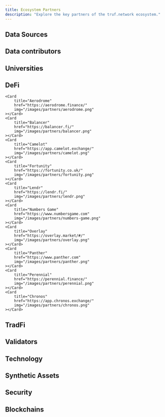 ```yaml
---
title: Ecosystem Partners
description: "Explore the key partners of the truf.network ecosystem."
---
```


## Data Sources

<CardGroup cols={4}>
	<Card
		title="AAA"
		href="https://www.aaa.com"
		img="/images/partners/aaa.png"
	></Card>
	<Card
		title="Apartment List"
		href="https://www.apartmentlist.com"
		img="/images/partners/apartment-list.png"
	></Card>
	<Card
		title="AutoTrader"
		href="https://www.autotrader.co.uk"
		img="/images/partners/autotrader.png"
	></Card>
	<Card
		title="CarGurus"
		href="https://www.cargurus.com"
		img="/images/partners/cargurus.png"
	></Card>
	<Card
		title="Challenger, Gray & Christmas, Inc."
		href="https://www.challengergray.com/"
		img="/images/partners/challenger-gray.png"
	></Card>
	<Card
		title="CoreLogic"
		href="https://www.corelogic.com"
		img="/images/partners/corelogic.png"
	></Card>
	<Card
		title="Cox Automotive"
		href="https://www.coxautoinc.com/"
		img="/images/partners/cox.png"
	></Card>
	<Card
		title="Data Processing Solutions"
		href="https://www.dpscorporate.com/"
		img="/images/partners/dps.png"
	></Card>
	<Card
		title="EIA"
		href="https://www.eia.gov"
		img="/images/partners/eia.png"
	></Card>
	<Card
		title="GasBuddy"
		href="https://www.gasbuddy.com"
		img="/images/partners/gasbuddy.png"
	></Card>
	<Card
		title="GfK"
		href="https://geodata.gfk.com/"
		img="/images/partners/gfk.png"
	></Card>
	<Card
		title="Hilton"
		href="https://www.hilton.com"
		img="/images/partners/hilton.png"
	></Card>
	<Card
		title="Homelet"
		href="https://www.homelet.co.uk"
		img="/images/partners/homelet.png"
	></Card>
	<Card
		title="Daily Job Cuts"
		href="https://www.dailyjobcuts.com"
		img="/images/partners/daily-jobs-cut.png"
	></Card>
	<Card
		title="Freddie Mac"
		href="https://www.freddiemac.com"
		img="/images/partners/freddie-mac.png"
	></Card>
	<Card
		title="Transportation Security"
		href="https://www.tsa.gov"
		img="/images/partners/tsa.png"
	></Card>
	<Card
		title="Hyatt"
		href="https://www.hyatt.com"
		img="/images/partners/hyatt.png"
	></Card>
	<Card
		title="IMS"
		href="https://www.imshealth.com"
		img="/images/partners/ims.png"
	></Card>
	<Card
		title="Insurify"
		href="https://www.insurify.com"
		img="/images/partners/insurify.png"
	></Card>
	<Card
		title="Investing.com"
		href="https://www.investing.com"
		img="/images/partners/investing.png"
	></Card>
	<Card
		title="Kantar"
		href="https://www.kantar.com"
		img="/images/partners/kantar.png"
	></Card>
	<Card
		title="Manheim"
		href="https://www.manheim.com"
		img="/images/partners/manheim.png"
	></Card>
	<Card
		title="McDonalds"
		href="https://www.mcdonalds.com"
		img="/images/partners/mcdonalds.png"
	></Card>
	<Card
		title="NFTGo"
		href="https://nftgo.io/"
		img="/images/partners/nftgo.png"
	></Card>
	<Card
		title="Nielsen"
		href="https://nielseniq.com/global/en/"
		img="/images/partners/nielsen.png"
	></Card>
	<Card
		title="Numbeo"
		href="https://www.numbeo.com"
		img="/images/partners/numbeo.png"
	></Card>
	<Card
		title="Ofgem"
		href="https://www.ofgem.gov.uk"
		img="/images/partners/ofgem.png"
	></Card>
	<Card
		title="OPIS"
		href="https://www.opisnet.com"
		img="/images/partners/opis.png"
	></Card>
	<Card
		title="Penn State"
		href="https://www.psu.edu"
		img="/images/partners/penn-state.png"
	></Card>
	<Card
		title="Property Data"
		href="https://www.propertydata.co.uk"
		img="/images/partners/property-data.png"
	></Card>
	<Card
		title="RAC Foundation"
		href="https://www.racfoundation.org"
		img="/images/partners/rac-foundation.png"
	></Card>
	<Card
		title="Redfin"
		href="https://www.redfin.com"
		img="/images/partners/redfin.png"
	></Card>
	<Card
		title="Rightmove"
		href="https://www.rightmove.co.uk"
		img="/images/partners/rightmove.png"
	></Card>
	<Card
		title="Statista"
		href="https://www.statista.com"
		img="/images/partners/statista.png"
	></Card>
	<Card
		title="The Economist"
		href="https://www.economist.com"
		img="/images/partners/the-economist.png"
	></Card>
	<Card
		title="Trivago"
		href="https://www.trivago.com"
		img="/images/partners/trivago.png"
	></Card>
	<Card
		title="Trulia"
		href="https://www.trulia.com"
		img="/images/partners/trulia.png"
	></Card>
	<Card
		title="Yahoo"
		href="https://www.yahoo.com"
		img="/images/partners/yahoo.png"
	></Card>
	<Card
		title="Zillow"
		href="https://www.zillow.com"
		img="/images/partners/zillow.png"
	></Card>
	<Card
		title="Zoopla"
		href="https://www.zoopla.co.uk"
		img="/images/partners/zoopla.png"
	></Card>
</CardGroup>

## Data contributors

<CardGroup cols={4}>
	<Card
		title="Allora"
		href="https://www.allora.network/"
		img="/images/partners/allora.png"
	></Card>
	<Card
		title="Chirp"
		href="https://chirptoken.io/"
		img="/images/partners/chirp.png"
	></Card>
	<Card
		title="GT Protocol"
		href="https://www.gt-protocol.io/"
		img="/images/partners/gt-protocol.png"
	></Card>
	<Card
		title="Koii"
		href="https://www.koii.network/"
		img="/images/partners/koii.png"
	></Card>
	<Card
		title="Big Data Protocol"
		href="https://bigdataprotocol.com/"
		img="/images/partners/big-data-protocol.png"
	></Card>
	<Card
		title="BitsCrunch"
		href="https://www.bitscrunch.com"
		img="/images/partners/bitscrunch.png"
	></Card>
	<Card
		title="Parcl"
		href="https://www.parcl.co/"
		img="/images/partners/parcl.png"
	></Card>
</CardGroup>

## Universities

<CardGroup cols={4}>
	<Card
		title="Penn State University"
		href="https://www.psu.edu"
		img="/images/partners/penn-state.png"
	></Card>
	<Card
		title="Stockholm University"
		href="https://www.su.se"
		img="/images/partners/stockholm-university.png"
	></Card>
</CardGroup>

## DeFi

<CardGroup cols={4}>
	<Card
		title="Index Fun"
		href="https://www.index.fun"
		img="/images/partners/index-fun.png"
	></Card>

    <Card
    	title="Aerodrome"
    	href="https://aerodrome.finance/"
    	img="/images/partners/aerodrome.png"
    ></Card>
    <Card
    	title="Balancer"
    	href="https://balancer.fi/"
    	img="/images/partners/balancer.png"
    ></Card>
    <Card
    	title="Camelot"
    	href="https://app.camelot.exchange/"
    	img="/images/partners/camelot.png"
    ></Card>
    <Card
    	title="Fortunity"
    	href="https://fortunity.co.uk/"
    	img="/images/partners/fortunity.png"
    ></Card>
    <Card
    	title="Lendr"
    	href="https://lendr.fi/"
    	img="/images/partners/lendr.png"
    ></Card>
    <Card
    	title="Numbers Game"
    	href="https://www.numbersgame.com"
    	img="/images/partners/numbers-game.png"
    ></Card>
    <Card
    	title="Overlay"
    	href="https://overlay.market/#/"
    	img="/images/partners/overlay.png"
    ></Card>
    <Card
    	title="Panther"
    	href="https://www.panther.com"
    	img="/images/partners/panther.png"
    ></Card>
    <Card
    	title="Perennial"
    	href="https://perennial.finance/"
    	img="/images/partners/perennial.png"
    ></Card>
    <Card
    	title="Chronos"
    	href="https://app.chronos.exchange/"
    	img="/images/partners/chronos.png"
    ></Card>

</CardGroup>

## TradFi

<CardGroup cols={4}>
	<Card
		title="Fineco"
		href="https://finecoassetmanagement.com/"
		img="/images/partners/fineco.png"
	></Card>
	<Card
		title="Naya"
		href="https://www.nayacapital.com/"
		img="/images/partners/naya.png"
	></Card>
</CardGroup>

## Validators

<CardGroup cols={4}>
	<Card
		title="AllNodes"
		href="https://www.allnodes.com"
		img="/images/partners/allnodes.png"
	></Card>
	<Card
		title="Everstake"
		href="https://everstake.one"
		img="/images/partners/everstake.png"
	></Card>
	<Card
		title="Holdex"
		href="https://www.holdex.io"
		img="/images/partners/holdex.png"
	></Card>
	<Card
		title="Kwil"
		href="https://kwil.com"
		img="/images/partners/kwil.png"
	></Card>
	<Card
		title="Link River"
		href="https://linkriver.io"
		img="/images/partners/linkriver.png"
	></Card>
	<Card
		title="Matrixed Link"
		href="https://matrixed.link"
		img="/images/partners/matrixed-link.png"
	></Card>
	<Card
		title="Northwest Nodes"
		href="https://northwestnodes.com"
		img="/images/partners/northwest-nodes.png"
	></Card>
	<Card
		title="Pier Two"
		href="https://piertwo.com"
		img="/images/partners/pier-two.png"
	></Card>
	<Card
		title="Stakin"
		href="https://stakin.com"
		img="/images/partners/stakin.png"
	></Card>
	<Card
		title="Trusted Node"
		href="https://trustednode.io"
		img="/images/partners/trusted-node.png"
	></Card>
	<Card
		title="LinkPool"
		href="https://linkpool.io"
		img="/images/partners/linkpool.png"
	></Card>
	<Card
		title="Validation Cloud"
		href="https://validationcloud.io"
		img="/images/partners/validation-cloud.png"
	></Card>
</CardGroup>

## Technology

<CardGroup cols={4}>
	<Card
		title="Chainlink"
		href="https://chain.link"
		img="/images/partners/chainlink.png"
	></Card>
	<Card
		title="ClickHouse"
		href="https://clickhouse.com"
		img="/images/partners/clickhouse.png"
	></Card>
	<Card
		title="CometBFT"
		href="https://cometbft.com"
		img="/images/partners/cometbft.png"
	></Card>
	<Card
		title="Kong"
		href="https://konghq.com"
		img="/images/partners/kong.png"
	></Card>
	<Card
		title="Kwil"
		href="https://kwil.com"
		img="/images/partners/kwil.png"
	></Card>
	<Card
		title="Theoriq"
		href="https://theoriq.ai"
		img="/images/partners/theoriq.png"
	></Card>
</CardGroup>

## Synthetic Assets

<CardGroup cols={4}>
	<Card
		title="Ampleforth"
		href="https://www.ampleforth.org/"
		img="/images/partners/ampleforth.png"
	></Card>
	<Card
		title="Frax Finance"
		href="https://frax.finance"
		img="/images/partners/frax.png"
	></Card>
	<Card
		title="Nuon"
		href="https://www.nuon.fi"
		img="/images/partners/nuon.png"
	></Card>
</CardGroup>

## Security

<CardGroup cols={4}>
	<Card
		title="CoinFabrik"
		href="https://www.coinfabrik.com"
		img="/images/partners/coinfabrik.png"
	></Card>
	<Card
		title="Hacken"
		href="https://hacken.io"
		img="/images/partners/hacken.png"
	></Card>
	<Card
		title="Nethermind"
		href="https://nethermind.io"
		img="/images/partners/nethermind.png"
	></Card>
	<Card
		title="Sherlock"
		href="https://www.sherlock.xyz"
		img="/images/partners/sherlock.png"
	></Card>
	<Card
		title="Stronghold"
		href="https://www.stronghold.co"
		img="/images/partners/stronghold.png"
	></Card>
</CardGroup>

## Blockchains

<CardGroup cols={4}>
	<Card
		title="Arbitrum"
		href="https://www.arbitrum.io"
		img="/images/partners/arbitrum.png"
	></Card>
	<Card
		title="Binance"
		href="https://www.binance.com"
		img="/images/partners/binance.png"
	></Card>
	<Card
		title="Solana"
		href="https://www.solana.com"
		img="/images/partners/solana.png"
	></Card>
	<Card
		title="Avalanche"
		href="https://www.avax.network"
		img="/images/partners/avalanche.png"
	></Card>
	<Card
		title="Ethereum"
		href="https://www.ethereum.org"
		img="/images/partners/ethereum.png"
	></Card>
	<Card
		title="Polygon"
		href="https://www.polygon.technology"
		img="/images/partners/polygon.png"
	></Card>
	<Card
		title="Zcash"
		href="https://www.z.cash"
		img="/images/partners/zcash.png"
	></Card>
	<Card
		title="Injective Protocol"
		href="https://www.injective.com"
		img="/images/partners/injective-protocol.png"
	></Card>
	<Card
		title="XDC"
		href="https://www.xdc.org"
		img="/images/partners/xdc.png"
	></Card>
	<Card
		title="Nibiru"
		href="https://www.nibiru.fi"
		img="/images/partners/nibiru.png"
	></Card>
	<Card
		title="Partisia Blockchain"
		href="https://www.partisiablockchain.com"
		img="/images/partners/partisia-blockchain.png"
	></Card>
	<Card
		title="Plume"
		href="https://www.plume.com"
		img="/images/partners/plume.png"
	></Card>
	<Card
		title="Kinto"
		href="https://www.kinto.com"
		img="/images/partners/kinto.png"
	></Card>
</CardGroup>
